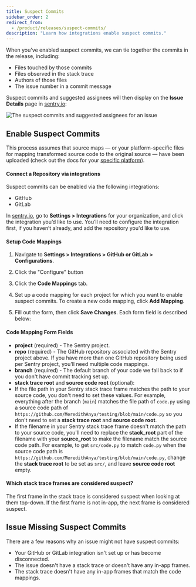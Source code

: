 ```yaml
---
title: Suspect Commits
sidebar_order: 2
redirect_from:
  - /product/releases/suspect-commits/
description: "Learn how integrations enable suspect commits."
---
```



When you've enabled suspect commits, we can tie together the commits in the release, including:

- Files touched by those commits
- Files observed in the stack trace
- Authors of those files
- The issue number in a commit message

Suspect commits and suggested assignees will then display on the **Issue Details** page in [sentry.io](https://sentry.io):

![The suspect commits and suggested assignees for an issue](suspect-commits-highlighted.png)

## Enable Suspect Commits

This process assumes that source maps — or your platform-specific files for mapping transformed source code to the original source — have been uploaded (check out the docs for your [specific platform](/platforms/)).

#### Connect a Repository via integrations

Suspect commits can be enabled via the following integrations:
- GitHub
- GitLab

In [sentry.io](https://sentry.io), go to **Settings > Integrations** for your organization, and click the integration you’d like to use. You’ll need to configure the integration first, if you haven’t already, and add the repository you'd like to use.

#### Setup Code Mappings

1. Navigate to **Settings > Integrations > GitHub or GitLab > Configurations**.

1. Click the "Configure" button

1. Click the **Code Mappings** tab.

1. Set up a code mapping for each project for which you want to enable suspect commits. To create a new code mapping, click **Add Mapping**.

1. Fill out the form, then click **Save Changes**. Each form field is described below:


#### Code Mapping Form Fields

- **project** (required) - The Sentry project.
- **repo** (required) - The GitHub repository associated with the Sentry project above. If you have more than one GitHub repository being used per Sentry project, you'll need multiple code mappings.
- **branch** (required) - The default branch of your code we fall back to if you don't have commit tracking set up.
- **stack trace root** and **source code root** (optional):
 - If the file path in your Sentry stack trace frame matches the path to your source code, you don't need to set these values. For example, everything after the branch (`main`) matches the file path of `code.py` using a source code path of `https://github.com/MeredithAnya/testing/blob/main/code.py` so you don't need to set a **stack trace root** and **source code root**.
 - If the filename in your Sentry stack trace frame doesn't match the path to your source code, you'll need to replace the **stack_root** part of the filename with your **source_root** to make the filename match the source code path. For example, to get `src/code.py` to match `code.py` when the source code path is `https://github.com/MeredithAnya/testing/blob/main/code.py`, change the **stack trace root** to be set as `src/`, and leave **source code root** empty.


#### Which stack trace frames are considered suspect?

The first frame in the stack trace is considered suspect when looking at them top-down. If the first frame is not in-app, the next frame is considered suspect.

## Issue Missing Suspect Commits

There are a few reasons why an issue might not have suspect commits:
- Your GitHub or GitLab integration isn't set up or has become disconnected.
- The issue doesn't have a stack trace or doesn't have any in-app frames.
- The stack trace doesn't have any in-app frames that match the code mappings.
